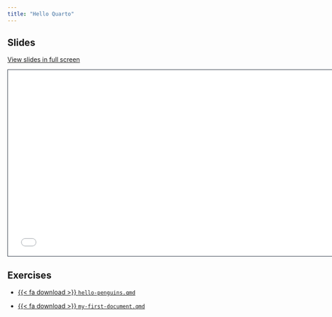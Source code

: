 ```yaml
---
title: "Hello Quarto"
---
```


## Slides

[View slides in full screen](1-hello-quarto.html)

```{=html}
<iframe class="slide-deck" src="1-hello-quarto.html" height="420" width="747" style="border: 1px solid #2e3846;"></iframe>
```

## Exercises

- <a href="https://raw.githubusercontent.com/mine-cetinkaya-rundel/quarto-asa-nebraska/main/exercises/hello-penguins.qmd">{{< fa download >}} `hello-penguins.qmd`</i></a>

- <a href="https://raw.githubusercontent.com/mine-cetinkaya-rundel/quarto-asa-nebraska/main/exercises/my-first-document.qmd">{{< fa download >}} `my-first-document.qmd`</i></a>
